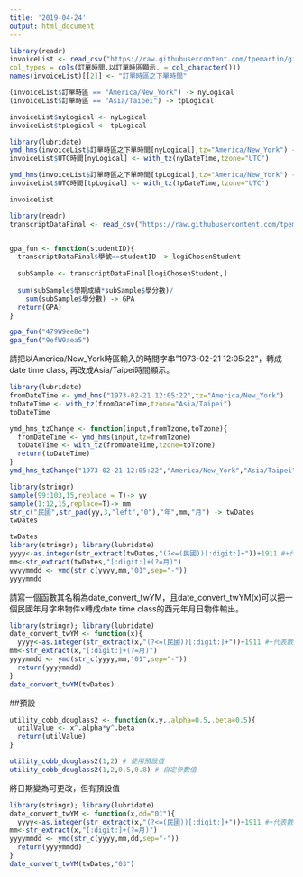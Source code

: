 ```yaml
---
title: '2019-04-24'
output: html_document
---
```


```r
library(readr)
invoiceList <- read_csv("https://raw.githubusercontent.com/tpemartin/github-data/master/invoiceList.csv",
col_types = cols(訂單時間.以訂單時區顯示. = col_character()))
names(invoiceList)[[2]] <- "訂單時區之下單時間"
```

```r
(invoiceList$訂單時區 == "America/New_York") -> nyLogical
(invoiceList$訂單時區 == "Asia/Taipei") -> tpLogical

invoiceList$nyLogical <- nyLogical
invoiceList$tpLogical <- tpLogical

library(lubridate)
ymd_hms(invoiceList$訂單時區之下單時間[nyLogical],tz="America/New_York") -> nyDateTime
invoiceList$UTC時間[nyLogical] <- with_tz(nyDateTime,tzone="UTC")

ymd_hms(invoiceList$訂單時區之下單時間[tpLogical],tz="America/New_York") -> tpDateTime
invoiceList$UTC時間[tpLogical] <- with_tz(tpDateTime,tzone="UTC")

invoiceList
```


```r
library(readr)
transcriptDataFinal <- read_csv("https://raw.githubusercontent.com/tpemartin/github-data/master/transcriptDataFinal.csv")


gpa_fun <- function(studentID){
  transcriptDataFinal$學號==studentID -> logiChosenStudent
  
  subSample <- transcriptDataFinal[logiChosenStudent,]
  
  sum(subSample$學期成績*subSample$學分數)/
    sum(subSample$學分數) -> GPA
  return(GPA)
}
```

```r
gpa_fun("479W9ee8e")
gpa_fun("9efW9aea5")
```


請把以America/New_York時區輸入的時間字串"1973-02-21 12:05:22"，轉成date time class, 再改成Asia/Taipei時間顯示。
```r
library(lubridate)
fromDateTime <- ymd_hms("1973-02-21 12:05:22",tz="America/New_York")
toDateTime <- with_tz(fromDateTime,tzone="Asia/Taipei")
toDateTime
```

```r
ymd_hms_tzChange <- function(input,fromTzone,toTzone){
  fromDateTime <- ymd_hms(input,tz=fromTzone)
  toDateTime <- with_tz(fromDateTime,tzone=toTzone)
  return(toDateTime)
}
ymd_hms_tzChange("1973-02-21 12:05:22","America/New_York","Asia/Taipei")
```


```r
library(stringr)
sample(99:103,15,replace = T)-> yy
sample(1:12,15,replace=T)-> mm
str_c("民國",str_pad(yy,3,"left","0"),"年",mm,"月") -> twDates
twDates
```

```r
twDates
library(stringr); library(lubridate)
yyyy<-as.integer(str_extract(twDates,"(?<=(民國))[:digit:]+"))+1911 #+代表數字們
mm<-str_extract(twDates,"[:digit:]+(?=月)")
yyyymmdd <- ymd(str_c(yyyy,mm,"01",sep="-"))
yyyymmdd
```

請寫一個函數其名稱為date_convert_twYM，且date_convert_twYM(x)可以把一個民國年月字串物件x轉成date time class的西元年月日物件輸出。
```r
library(stringr); library(lubridate)
date_convert_twYM <- function(x){
  yyyy<-as.integer(str_extract(x,"(?<=(民國))[:digit:]+"))+1911 #+代表數字們
mm<-str_extract(x,"[:digit:]+(?=月)")
yyyymmdd <- ymd(str_c(yyyy,mm,"01",sep="-"))
  return(yyyymmdd)
}
date_convert_twYM(twDates)
```


##預設
```r
utility_cobb_douglass2 <- function(x,y,.alpha=0.5,.beta=0.5){
  utilValue <- x^.alpha*y^.beta
  return(utilValue)
}
```

```r
utility_cobb_douglass2(1,2) # 使用預設值
utility_cobb_douglass2(1,2,0.5,0.8) # 自定參數值
```

將日期變為可更改，但有預設值
```r
library(stringr); library(lubridate)
date_convert_twYM <- function(x,dd="01"){
  yyyy<-as.integer(str_extract(x,"(?<=(民國))[:digit:]+"))+1911 #+代表數字們
mm<-str_extract(x,"[:digit:]+(?=月)")
yyyymmdd <- ymd(str_c(yyyy,mm,dd,sep="-"))
  return(yyyymmdd)
}
date_convert_twYM(twDates,"03")
```

